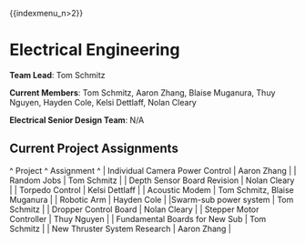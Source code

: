 \{\{indexmenu_n\>2\}\}
# Electrical Engineering


**Team Lead**: Tom Schmitz

**Current Members**: Tom Schmitz, Aaron Zhang, Blaise Muganura, Thuy Nguyen, Hayden Cole, Kelsi Dettlaff, Nolan Cleary

**Electrical Senior Design Team**: N/A
## Current Project Assignments

^ Project                     ^ Assignment                   ^
| Individual Camera Power Control        | Aaron Zhang       |
| Random Jobs                            | Tom Schmitz       |
| Depth Sensor Board Revision            | Nolan Cleary      |
| Torpedo Control                        | Kelsi Dettlaff    |
| Acoustic Modem                         | Tom Schmitz, Blaise Muganura       |
| Robotic Arm                            | Hayden Cole       |
|Swarm-sub power system                  | Tom Schmitz       |
| Dropper Control Board                  | Nolan Cleary      |
| Stepper Motor Controller               | Thuy Nguyen       |
| Fundamental Boards for New Sub         | Tom Schmitz       |
| New Thruster System Research           | Aaron Zhang       |